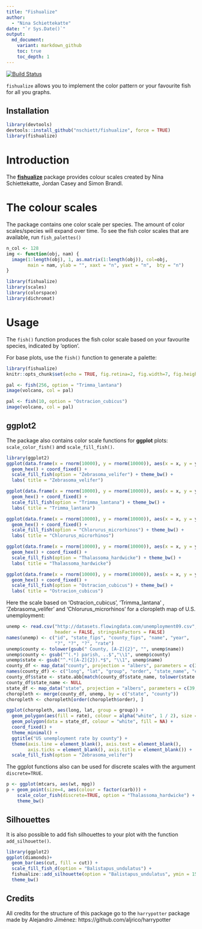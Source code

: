 ```yaml
---
title: "Fishualize"
author:
  - "Nina Schiettekatte"
date: "`r Sys.Date()`"
output:
  md_document:
    variant: markdown_github
    toc: true
    toc_depth: 1
---
```



[![Build Status](https://api.travis-ci.org/nschiett/fishualize.png?branch=master)](https://travis-ci.org/nschiett/fishualize)

`fishualize` allows you to implement the color pattern or your favourite fish for all you graphs.

## Installation


```r
library(devtools)
devtools::install_github("nschiett/fishualize", force = TRUE)
library(fishualize)
```



# Introduction

The [**fishualize**](http:://github.com/nschiett/fishualize) package provides colour scales created by Nina Schiettekatte, Jordan Casey and Simon Brandl. 

# The colour scales

The package contains one color scale per species. The amount of color scales/species will expand over time. 
To see the fish color scales that are available, run `fish_palettes()`

```r
n_col <- 128
img <- function(obj, nam) {
  image(1:length(obj), 1, as.matrix(1:length(obj)), col=obj, 
        main = nam, ylab = "", xaxt = "n", yaxt = "n",  bty = "n")
}
```

```r
library(fishualize)
library(scales)
library(colorspace)
library(dichromat)
```


# Usage

The `fish()` function produces the fish color scale based on your favourite species, indicated by 'option'.  

For base plots, use the `fish()` function to generate a palette:

```r
library(fishualize)
knitr::opts_chunk$set(echo = TRUE, fig.retina=2, fig.width=7, fig.height=5)
```


```r
pal <- fish(256, option = "Trimma_lantana")
image(volcano, col = pal)

pal <- fish(10, option = "Ostracion_cubicus")
image(volcano, col = pal)
```

## ggplot2

The package also contains color scale functions for **ggplot**
plots: `scale_color_fish()` and `scale_fill_fish()`. 


```r
library(ggplot2)
ggplot(data.frame(x = rnorm(10000), y = rnorm(10000)), aes(x = x, y = y)) +
  geom_hex() + coord_fixed() +
  scale_fill_fish(option = "Zebrasoma_velifer") + theme_bw() +
  labs( title = "Zebrasoma_velifer")

ggplot(data.frame(x = rnorm(10000), y = rnorm(10000)), aes(x = x, y = y)) +
  geom_hex() + coord_fixed() +
  scale_fill_fish(option = "Trimma_lantana") + theme_bw() +
  labs( title = "Trimma_lantana")

ggplot(data.frame(x = rnorm(10000), y = rnorm(10000)), aes(x = x, y = y)) +
  geom_hex() + coord_fixed() +
  scale_fill_fish(option = "Chlorurus_microrhinos") + theme_bw() +
  labs( title = "Chlorurus_microrhinos")

ggplot(data.frame(x = rnorm(10000), y = rnorm(10000)), aes(x = x, y = y)) +
  geom_hex() + coord_fixed() +
  scale_fill_fish(option = "Thalassoma_hardwicke") + theme_bw() +
  labs( title = "Thalassoma_hardwicke")

ggplot(data.frame(x = rnorm(10000), y = rnorm(10000)), aes(x = x, y = y)) +
  geom_hex() + coord_fixed() +
  scale_fill_fish(option = "Ostracion_cubicus") + theme_bw() +
  labs( title = "Ostracion_cubicus")
```

Here the scale based on 'Ostracion_cubicus', 'Trimma_lantana' , 'Zebrasoma_velifer' and 'Chlorurus_microrhinos' for a cloropleth map of U.S. unemployment:

```r
unemp <- read.csv("http://datasets.flowingdata.com/unemployment09.csv",
                  header = FALSE, stringsAsFactors = FALSE)
names(unemp) <- c("id", "state_fips", "county_fips", "name", "year",
                  "?", "?", "?", "rate")
unemp$county <- tolower(gsub(" County, [A-Z]{2}", "", unemp$name))
unemp$county <- gsub("^(.*) parish, ..$","\\1", unemp$county)
unemp$state <- gsub("^.*([A-Z]{2}).*$", "\\1", unemp$name)
county_df <- map_data("county", projection = "albers", parameters = c(39, 45))
names(county_df) <- c("long", "lat", "group", "order", "state_name", "county")
county_df$state <- state.abb[match(county_df$state_name, tolower(state.name))]
county_df$state_name <- NULL
state_df <- map_data("state", projection = "albers", parameters = c(39, 45))
choropleth <- merge(county_df, unemp, by = c("state", "county"))
choropleth <- choropleth[order(choropleth$order), ]

ggplot(choropleth, aes(long, lat, group = group)) +
  geom_polygon(aes(fill = rate), colour = alpha("white", 1 / 2), size = 0.2) +
  geom_polygon(data = state_df, colour = "white", fill = NA) +
  coord_fixed() +
  theme_minimal() +
  ggtitle("US unemployment rate by county") +
  theme(axis.line = element_blank(), axis.text = element_blank(),
        axis.ticks = element_blank(), axis.title = element_blank()) +
  scale_fill_fish(option = "Zebrasoma_velifer")

```

The ggplot functions also can be used for discrete scales with the argument
`discrete=TRUE`.

```r
p <- ggplot(mtcars, aes(wt, mpg))
p + geom_point(size=4, aes(colour = factor(carb))) +
    scale_color_fish(discrete=TRUE, option = "Thalassoma_hardwicke") +
    theme_bw()
```

## Silhouettes

It is also possible to add fish silhouettes to your plot with the function `add_silhouette()`.    

```r
library(ggplot2)
ggplot(diamonds)+
  geom_bar(aes(cut, fill = cut)) +
  scale_fill_fish_d(option = "Balistapus_undulatus") +
  fishualize::add_silhouette(option = "Balistapus_undulatus", ymin = 15000, ymax = 20000, xmin = 2, xmax = 3) +
  theme_bw()
```


## Credits

All credits for the structure of this package go to the `harrypotter` package made by Alejandro Jiménez: https://github.com/aljrico/harrypotter
